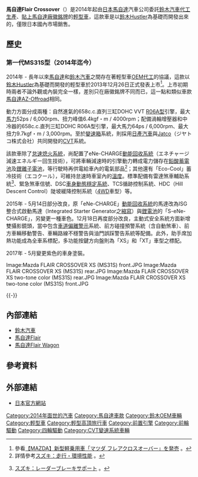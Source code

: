 {{noteTA
|T=zh-hans:马自达Flair Crossover;zh-hk:萬事得Flair Crossover;zh-tw:馬自達Flair Crossover;
|1=zh-hans:马自达;zh-hk:萬事得;zh-tw:馬自達;
}}

'''馬自達Flair Crossover'''（{{lang-ja|マツダ・フレアクロスオーバー}}）是2014年起由[[日本|日本]][[馬自達|馬自達]]汽車公司委託[[鈴木公司|鈴木汽車]][[貼牌生產|代工生產]]、[[换牌工程|貼上馬自達廠徽銘牌]]的[[輕型車|輕型車]]，這款車是以[[鈴木Hustler|鈴木Hustler]]為基礎而開發出來的，僅限日本國內市場銷售。

== 歷史 ==
=== 第一代MS31S型（2014年迄今） ===
{{Infobox Automobile
|name          = 馬自達Flair Crossover
|aka           = 
|image         = [[File:Mazda_FLAIR_CROSSOVER_(MS31S)_front.JPG|250px]]
|manufacturer  = [[鈴木公司|鈴木汽車]]
|predecessor   = 
|successor     = 
|class         = [[輕型車|輕型車]]
|production    = 2014年迄今
|layout        = [[前置前驅|FF]] / [[四輪驅動|4WD]]
|transmission  = [[無段自動變速器|CVT]]
|engine        = 658c.c.直列三缸DOHC VVT [[馬自達輕型車引擎列表#R06A型|R06A型]]引擎<br>658c.c.直列三缸DOHC R06A型[[渦輪增壓器|渦輪增壓]]引擎
|assembly      = 
|body_style    = 四門高頂[[運動型多用途車|運動型多用途車]]
|wheelbase     = 2,425mm
|length        = 3,395mm
|width         = 1,475mm
|height        = 1,665mm
|weight        = 790kg-820kg
|ftrack        = 1,290mm
|rtrack        = 1,290mm
|fuel_economy  = 
|fuel_capacity = 27L
|related       = [[鈴木Hustler|鈴木Hustler]]
|similar       =
|designer      =
}}

2014年 - 長年以來[[馬自達|馬自達]]和[[鈴木公司|鈴木汽車]]之間存在著輕型車[[貼牌生產|OEM代工]]的協議，這款以[[鈴木Hustler|鈴木Hustler]]為基礎而開發的輕型車於2013年12月26日正式發表上市<ref>參看{{ja}}[http://www.mazda.co.jp/corporate/publicity/release/2013/201312/131226c.html 【MAZDA】新型軽乗用車「マツダ フレアクロスオーバー」を発売] {{Wayback|url=http://www.mazda.co.jp/corporate/publicity/release/2013/201312/131226c.html |date=20131227034712 }}。</ref>。上市初期時兩者不論外觀或內裝完全一樣，差別只在廠徽銘牌不同而已，這一點和類似車款[[馬自達AZ-Offroad|馬自達AZ-Offroad]]相同。

動力方面分成兩種：自然進氣的658c.c.直列三缸DOHC VVT [[馬自達輕型車引擎列表#R06A型|R06A型]]引擎，最大[[馬力|馬力]]52ps / 6,000rpm、扭力峰值6.4kgf・m / 4000rpm；配備渦輪增壓器和中冷器的658c.c.直列三缸DOHC R06A型引擎，最大馬力64ps / 6,000rpm、最大扭力9.7kgf・m / 3,000rpm。至於[[變速器|變速箱]]系統，則採用[[日產汽車|日產汽車]]與[[Jatco|Jatco]]（{{ja}}ジヤトコ株式会社）共同開發的[[無段自動變速器|CVT]]系統。

該款車除了[[怠速熄火系統|怠速熄火系統]]，尚配置了eNe-CHARGE[[動能回收系統|動能回收系統]]（{{ja}}エネチャージ減速エネルギー回生技術），可將車輛減速時的引擎動力轉成電力儲存在[[鉛酸蓄電池|鉛酸蓄電池]]及[[鋰離子電池|鋰離子電池]]，等行駛時再供電給車內的電氣部品<ref>詳情參考{{ja}}[http://www.suzuki.co.jp/car/wagonr/performance_eco/ スズキ：走行・環境性能] {{Wayback|url=http://www.suzuki.co.jp/car/wagonr/performance_eco/ |date=20210120223739 }}。</ref>；其他還有「Eco-Cool」蓄冷技術（{{ja}}エコクール），可維持怠速時車室內的[[溫度|溫度]]。標準配備有雷達煞車輔助系統<ref>{{ja}}[http://www.suzuki.co.jp/wagonr/safety_technology.html スズキ：レーダーブレーキサポート] {{webarchive|url=https://web.archive.org/web/20130907190755/http://www.suzuki.co.jp/wagonr/safety_technology.html |date=2013-09-07 }}。</ref>、緊急煞車信號、DSC[[电子稳定程序|車身動態穩定系統]]、TCS循跡控制系統、HDC（Hill Descent Control）陡坡緩降控制系統（[[四輪傳動|4WD]]車型）等。

2015年 - 5月14日部分改良，原「eNe-CHARGE」[[動能回收系統|動能回收系統]]的馬達改為ISG整合式啟動馬達（Integrated Starter Generator之[[縮寫|縮寫]]）與[[鋰電池|鋰電池]]的「S-eNe-CHARGE」，另變更一種車色。12月18日再度部分改良，主動式安全系統方面新增雙攝影鏡頭，當中包含[[車道偏離警示|車道偏離警示]]系統、前方碰撞預警系統（含自動煞車）、前方車輛移動警告、車輛路線不穩警告與油門誤踩警告系統等配備。此外，助手席加熱功能成為全車系標配，多功能按鍵方向盤則為「XS」和「XT」車型之標配。

2017年 - 5月變更紫色的車身塗裝。

<gallery>
Image:Mazda FLAIR CROSSOVER XS (MS31S) front.JPG 
Image:Mazda FLAIR CROSSOVER XS (MS31S) rear.JPG 
Image:Mazda FLAIR CROSSOVER XS two-tone color (MS31S) rear.JPG
Image:Mazda FLAIR CROSSOVER XS two-tone color (MS31S) front.JPG
</gallery>
{{-}}

== 內部連結 ==
* [[鈴木公司|鈴木汽車]]
* [[馬自達Flair|馬自達Flair]]
* [[馬自達Flair_Wagon|馬自達Flair Wagon]]

== 參考資料 ==
{{Reflist}}

== 外部連結 ==
* {{ja}}[http://www.mazda.co.jp/cars/flair-crossover/ 日本官方網站] {{Wayback|url=http://www.mazda.co.jp/cars/flair-crossover/ |date=20201114115547 }}

{{Mazda}}

[[Category:2014年面世的汽車|Category:2014年面世的汽車]]
[[Category:馬自達車款|Category:馬自達車款]]
[[Category:鈴木OEM車輛|Category:鈴木OEM車輛]]
[[Category:輕型車|Category:輕型車]]
[[Category:輕型高頂旅行車|Category:輕型高頂旅行車]]
[[Category:前置引擎|Category:前置引擎]]
[[Category:前輪驅動|Category:前輪驅動]]
[[Category:四輪驅動|Category:四輪驅動]]
[[Category:CVT變速系統車輛|Category:CVT變速系統車輛]]